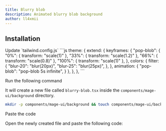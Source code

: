 ```yaml
---
title: Blurry blob
description: Animated blurry blob background
author: ll4xmii
---
```


<ComponentPreview name="background-blurry-blob--docs" />

## Installation

<Steps>
<Step>Update `tailwind.config.js`</Step>
```js
theme: {
    extend: {
      keyframes: {
          "pop-blob": {
          "0%": { transform: "scale(1)" },
          "33%": { transform: "scale(1.2)" },
          "66%": { transform: "scale(0.8)" },
          "100%": { transform: "scale(1)" },
        },
        colors: {
          filter: {
         "blur-20": "blur(20px)",
         "blur-25": "blur(25px)",
          },
        },
      animation: {
        "pop-blob": "pop-blob 5s infinite",
      }
    },
   },
},
```

<Step>Run the following command</Step>

It will create a new file called `blurry-blob.tsx` inside the `components/mage-ui/background` directory.

```bash
mkdir -p components/mage-ui/background && touch components/mage-ui/background/blurry-blob.tsx
```

<Step>Paste the code</Step>

Open the newly created file and paste the following code:

```jsx file=<rootDir>/mage-ui/background/blurry-blob.tsx

```

</Steps>
